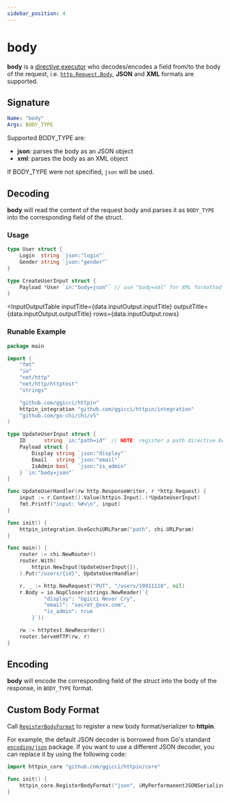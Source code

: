 ```yaml
---
sidebar_position: 4
---
```



# body

**body** is a [directive executor](/advanced/concepts#directive-executor) who decodes/encodes a field from/to the body of the request, i.e. [`http.Request.Body`](https://pkg.go.dev/net/http#Request), **JSON** and **XML** formats are supported.

## Signature

```yaml
Name: "body"
Args: BODY_TYPE
```

Supported BODY_TYPE are:

- **json**: parses the body as an JSON object
- **xml**: parses the body as an XML object

If BODY_TYPE were not specified, `json` will be used.

## Decoding

**body** will read the content of the request body and parses it as `BODY_TYPE` into the corresponding field of the struct. 

### Usage

```go
type User struct {
	Login  string `json:"login"`
	Gender string `json:"gender"`
}

type CreateUserInput struct {
	Payload *User `in:"body=json"` // use "body=xml" for XML formatted body
}
```

<InputOutputTable
  inputTitle={data.inputOutput.inputTitle}
  outputTitle={data.inputOutput.outputTitle}
  rows={data.inputOutput.rows}
></InputOutputTable>

### Runable Example

<GoPlay>

```go
package main

import (
	"fmt"
	"io"
	"net/http"
	"net/http/httptest"
	"strings"

	"github.com/ggicci/httpin"
	httpin_integration "github.com/ggicci/httpin/integration"
	"github.com/go-chi/chi/v5"
)

type UpdateUserInput struct {
	ID      string `in:"path=id"` // NOTE: register a path directive before using
	Payload struct {
		Display string `json:"display"`
		Email   string `json:"email"`
		IsAdmin bool   `json:"is_admin"`
	} `in:"body=json"`
}

func UpdateUserHandler(rw http.ResponseWriter, r *http.Request) {
	input := r.Context().Value(httpin.Input).(*UpdateUserInput)
	fmt.Printf("input: %#v\n", input)
}

func init() {
	httpin_integration.UseGochiURLParam("path", chi.URLParam)
}

func main() {
	router := chi.NewRouter()
	router.With(
		httpin.NewInput(UpdateUserInput{}),
	).Put("/users/{id}", UpdateUserHandler)

	r, _ := http.NewRequest("PUT", "/users/19911110", nil)
	r.Body = io.NopCloser(strings.NewReader(`{
			"display": "Ggicci Never Cry",
			"email": "secret_@xxx.com",
			"is_admin": true
		}`))

	rw := httptest.NewRecorder()
	router.ServeHTTP(rw, r)
}
```

</GoPlay>

## Encoding

**body** will encode the corresponding field of the struct into the body of the response, in `BODY_TYPE` format.


## Custom Body Format

Call [`RegisterBodyFormat`](https://pkg.go.dev/github.com/ggicci/httpin#RegisterBodyFormat) to register a new body format/serializer to **httpin**.

For example, the default JSON decoder is borrowed from Go's standard [`encoding/json`](https://pkg.go.dev/encoding/json) package.
If you want to use a different JSON decoder, you can replace it by using the following code:

```go
import httpin_core "github.com/ggicci/httpin/core"

func init() {
	httpin_core.RegisterBodyFormat("json", &MyPerformanentJSONSerializer{})
}
```